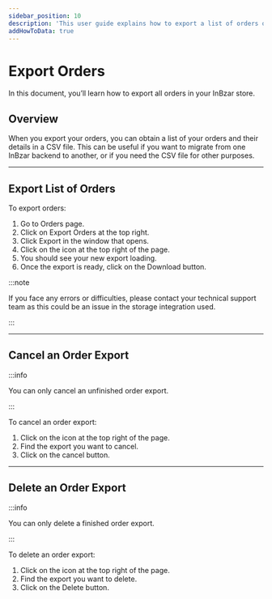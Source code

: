 ```yaml
---
sidebar_position: 10
description: 'This user guide explains how to export a list of orders on the InBzar Admin.'
addHowToData: true
---
```



# Export Orders

In this document, you’ll learn how to export all orders in your InBzar store.

## Overview

When you export your orders, you can obtain a list of your orders and their details in a CSV file. This can be useful if you want to migrate from one InBzar backend to another, or if you need the CSV file for other purposes.

---

## Export List of Orders

To export orders:

1. Go to Orders page.
2. Click on Export Orders at the top right.
3. Click Export in the window that opens.
4. Click on the <UiIcon lightIcon="https://res.cloudinary.com/dza7lstvk/image/upload/v1667999016/Medusa%20Docs/UI%20Icons/mWhpxNX_xteuos.png" darkIcon="https://res.cloudinary.com/dza7lstvk/image/upload/v1667999044/Medusa%20Docs/UI%20Icons/tE8LOXk_puyrib.png" alt="bell" /> icon at the top right of the page.
5. You should see your new export loading.
6. Once the export is ready, click on the Download button.

:::note

If you face any errors or difficulties, please contact your technical support team as this could be an issue in the storage integration used.

:::

---

## Cancel an Order Export

:::info

You can only cancel an unfinished order export.

:::

To cancel an order export:

1. Click on the <UiIcon lightIcon="https://res.cloudinary.com/dza7lstvk/image/upload/v1667999016/Medusa%20Docs/UI%20Icons/mWhpxNX_xteuos.png" darkIcon="https://res.cloudinary.com/dza7lstvk/image/upload/v1667999044/Medusa%20Docs/UI%20Icons/tE8LOXk_puyrib.png" alt="bell" /> icon at the top right of the page.
2. Find the export you want to cancel.
3. Click on the cancel button.

---

## Delete an Order Export

:::info

You can only delete a finished order export.

:::

To delete an order export:

1. Click on the <UiIcon lightIcon="https://res.cloudinary.com/dza7lstvk/image/upload/v1667999016/Medusa%20Docs/UI%20Icons/mWhpxNX_xteuos.png" darkIcon="https://res.cloudinary.com/dza7lstvk/image/upload/v1667999044/Medusa%20Docs/UI%20Icons/tE8LOXk_puyrib.png" alt="bell" /> icon at the top right of the page.
2. Find the export you want to delete.
3. Click on the Delete button.